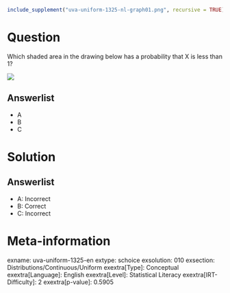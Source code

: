 ```r
include_supplement("uva-uniform-1325-nl-graph01.png", recursive = TRUE)
```

Question
========

Which shaded area in the drawing below has a probability that X is less than 1?

![](uva-uniform-1325-nl-graph01.png)

Answerlist
----------

* A
* B
* C

Solution
========

Answerlist
----------

* A: Incorrect
* B: Correct
* C: Incorrect

Meta-information
================
exname: uva-uniform-1325-en
extype: schoice
exsolution: 010
exsection: Distributions/Continuous/Uniform
exextra[Type]: Conceptual
exextra[Language]: English
exextra[Level]: Statistical Literacy
exextra[IRT-Difficulty]: 2
exextra[p-value]: 0.5905
